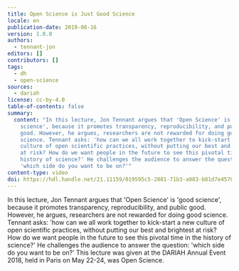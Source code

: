 ```yaml
---
title: Open Science is Just Good Science
locale: en
publication-date: 2019-08-16
version: 1.0.0
authors:
  - tennant-jon
editors: []
contributors: []
tags:
  - dh
  - open-science
sources:
  - dariah
license: cc-by-4.0
table-of-contents: false
summary:
  content: "In this lecture, Jon Tennant argues that 'Open Science' is 'good
    science', because it promotes transparency, reproducibility, and public
    good. However, he argues, researchers are not rewarded for doing good
    science. Tennant asks: 'how can we all work together to kick-start a new
    culture of open scientific practices, without putting our best and brightest
    at risk? How do we want people in the future to see this pivotal time in the
    history of science?' He challenges the audience to answer the question:
    'which side do you want to be on?'"
content-type: video
doi: https://hdl.handle.net/21.11159/019595c5-2081-71b3-a983-b81d7e45709c
---
```

In this lecture, Jon Tennant argues that 'Open Science' is 'good science', because it promotes transparency, reproducibility, and public good. However, he argues, researchers are not rewarded for doing good science. Tennant asks: 'how can we all work together to kick-start a new culture of open scientific practices, without putting our best and brightest at risk? How do we want people in the future to see this pivotal time in the history of science?' He challenges the audience to answer the question: 'which side do you want to be on?' This lecture was given at the DARIAH Annual Event 2018, held in Paris on May 22-24, was Open Science.

<VideoCard provider="youtube" id="UEEcwRUgQu8" title="Open Science is Just Good Science" image="/assets/content/assets/en/resources/hosted/open-science-is-just-good-science/jon-tennant.png" />
